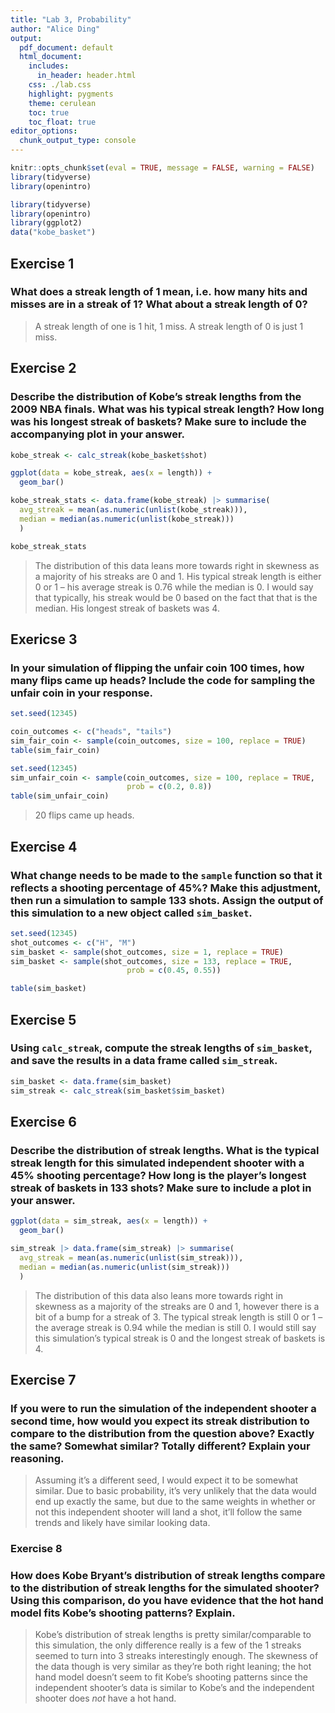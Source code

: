 ```yaml
---
title: "Lab 3, Probability"
author: "Alice Ding"
output:
  pdf_document: default
  html_document:
    includes:
      in_header: header.html
    css: ./lab.css
    highlight: pygments
    theme: cerulean
    toc: true
    toc_float: true
editor_options: 
  chunk_output_type: console
---
```


```r
knitr::opts_chunk$set(eval = TRUE, message = FALSE, warning = FALSE)
library(tidyverse)
library(openintro)
```

```r
library(tidyverse)
library(openintro)
library(ggplot2)
data("kobe_basket")
```

## Exercise 1

### What does a streak length of 1 mean, i.e. how many hits and misses are in a streak of 1? What about a streak length of 0?

> A streak length of one is 1 hit, 1 miss. A streak length of 0 is just 1 miss.

## Exercise 2

### Describe the distribution of Kobe’s streak lengths from the 2009 NBA finals. What was his typical streak length? How long was his longest streak of baskets? Make sure to include the accompanying plot in your answer.

```r
kobe_streak <- calc_streak(kobe_basket$shot)
```

```r
ggplot(data = kobe_streak, aes(x = length)) +
  geom_bar()
```

```r
kobe_streak_stats <- data.frame(kobe_streak) |> summarise(
  avg_streak = mean(as.numeric(unlist(kobe_streak))),
  median = median(as.numeric(unlist(kobe_streak)))
  )

kobe_streak_stats
```

> The distribution of this data leans more towards right in skewness as a majority of his streaks are 0 and 1. His typical streak length is either 0 or 1 -- his average streak is 0.76 while the median is 0. I would say that typically, his streak would be 0 based on the fact that that is the median. His longest streak of baskets was 4.

## Exericse 3

### In your simulation of flipping the unfair coin 100 times, how many flips came up heads? Include the code for sampling the unfair coin in your response. 


```r
set.seed(12345)

coin_outcomes <- c("heads", "tails")
sim_fair_coin <- sample(coin_outcomes, size = 100, replace = TRUE)
table(sim_fair_coin)
```

```r
set.seed(12345)
sim_unfair_coin <- sample(coin_outcomes, size = 100, replace = TRUE, 
                          prob = c(0.2, 0.8))
table(sim_unfair_coin)
```

> 20 flips came up heads.

## Exercise 4

### What change needs to be made to the `sample` function so that it reflects a shooting percentage of 45%? Make this adjustment, then run a simulation to sample 133 shots. Assign the output of this simulation to a new object called `sim_basket`.

```r
set.seed(12345)
shot_outcomes <- c("H", "M")
sim_basket <- sample(shot_outcomes, size = 1, replace = TRUE)
sim_basket <- sample(shot_outcomes, size = 133, replace = TRUE, 
                          prob = c(0.45, 0.55))

table(sim_basket)
```


## Exercise 5

### Using `calc_streak`, compute the streak lengths of `sim_basket`, and save the results in a data frame called `sim_streak`.

```r
sim_basket <- data.frame(sim_basket)
sim_streak <- calc_streak(sim_basket$sim_basket)
```

## Exercise 6

### Describe the distribution of streak lengths. What is the typical streak length for this simulated independent shooter with a 45% shooting percentage? How long is the player's longest streak of baskets in 133 shots? Make sure to include a plot in your answer.

```r
ggplot(data = sim_streak, aes(x = length)) +
  geom_bar()
```

```r
sim_streak |> data.frame(sim_streak) |> summarise(
  avg_streak = mean(as.numeric(unlist(sim_streak))),
  median = median(as.numeric(unlist(sim_streak)))
  )
```

> The distribution of this data also leans more towards right in skewness as a majority of the streaks are 0 and 1, however there is a bit of a bump for a streak of 3. The typical streak length is still 0 or 1 -- the average streak is 0.94 while the median is still 0. I would still say this simulation's typical streak is 0 and the longest streak of baskets is 4.

## Exercise 7

### If you were to run the simulation of the independent shooter a second time, how would you expect its streak distribution to compare to the distribution from the question above? Exactly the same? Somewhat similar? Totally different? Explain your reasoning.

> Assuming it's a different seed, I would expect it to be somewhat similar. Due to basic probability, it's very unlikely that the data would end up exactly the same, but due to the same weights in whether or not this independent shooter will land a shot, it'll follow the same trends and likely have similar looking data.

### Exercise 8

### How does Kobe Bryant's distribution of streak lengths compare to the distribution of streak lengths for the simulated shooter? Using this comparison, do you have evidence that the hot hand model fits Kobe's shooting patterns? Explain.

> Kobe's distribution of streak lengths is pretty similar/comparable to this simulation, the only difference really is a few of the 1 streaks seemed to turn into 3 streaks interestingly enough. The skewness of the data though is very similar as they're both right leaning; the hot hand model doesn't seem to fit Kobe's shooting patterns since the independent shooter's data is similar to Kobe's and the independent shooter does *not* have a hot hand.
